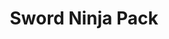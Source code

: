 ---
title: "Sword Ninja Pack"
meta_title: "Sword Ninja Pack craft"
description: "Craft de Sword Ninja Pack"
rank: "b"
draft: false
name: "Sword Ninja Pack"
recipe_img: "https://wiki.pokexgames.com/images/7/7a/Sword_Ninja_Pack.png"
level: 66
craft_time: 172800
result: 1
value_npc: 1
ingredients:
  - name: "Water Stone"
    quantity: 2
    item_img: "https://wiki.pokexgames.com/images/8/80/Water-stone.gif"
    value_npc: 1
  - name: "Silk"
    quantity: 10
    item_img: "https://wiki.pokexgames.com/images/e/e0/Silk.PNG"
    value_npc: 1
  - name: "Squirtle Hull"
    quantity: 150
    item_img: "https://wiki.pokexgames.com/images/9/99/Squirtle_Hull.png"
    value_npc: 1
  - name: "Blue Dye"
    quantity: 5
    item_img: "https://wiki.pokexgames.com/images/c/c9/Blue_Dye.png"
    value_npc: 1
  - name: "Zap"
    quantity: 15
    item_img: "https://wiki.pokexgames.com/images/4/4f/Zap1.png"
    value_npc: 1
  - name: "Refined Style Point"
    quantity: 400
    item_img: "https://wiki.pokexgames.com/images/6/6b/Refined_style_point.png"
    value_npc: 1
---